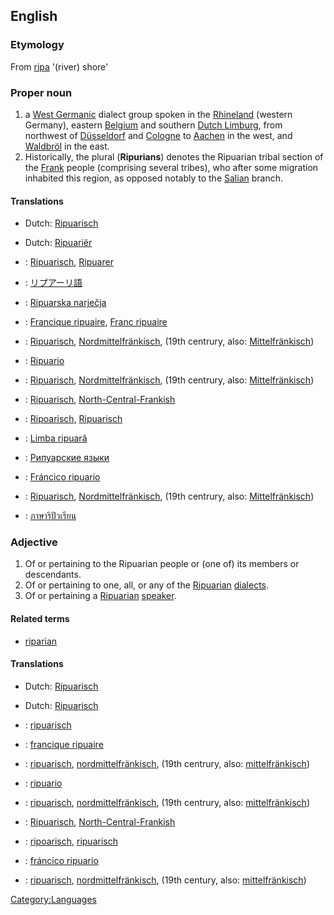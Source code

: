 {{wikipedia|Ripuarian (language)}}
==English==
{{wikipedia|Ripuarian Franks}}

===Etymology===
From {{etyl|la}} [[ripa]] '(river) shore'

===Proper noun===
{{en-proper noun|Ripuarians}}

# a [[West Germanic]] dialect group spoken in the [[Rhineland]] (western Germany), eastern [[Belgium]] and southern [[Dutch Limburg]], from northwest of [[Düsseldorf]] and [[Cologne]] to [[Aachen]] in the west, and [[Waldbröl]] in the east.
# Historically, the plural ('''Ripurians''') denotes the Ripuarian tribal section of the [[Frank]] people (comprising several tribes), who after some migration inhabited this region, as opposed notably to the [[Salian]] branch.

====Translations====
{{trans-top|West Germanic dialect}}
* Dutch: [[Ripuarisch]]
{{trans-mid}}
{{trans-bottom}}

{{trans-top|member of a section of the Frankish people}}
* Dutch: [[Ripuariër]] {{m}}
{{trans-mid}}
{{trans-bottom}}

{{checktrans-top}}
* {{ttbc|Bavarian}}: [[Ripuarisch]], [[Ripuarer]]
* {{ttbc|Japanese}}: [[リプアーリ語]]
* {{ttbc|Croatian}}: [[Ripuarska narječja]]
* {{ttbc|French}}: [[Francique ripuaire]], [[Franc ripuaire]]
* {{ttbc|German}}: [[Ripuarisch]], [[Nordmittelfränkisch]], (19th centrury, also: [[Mittelfränkisch]])
* {{ttbc|Italian}}: [[Ripuario]]
* {{ttbc|Low Saxon}}: [[Ripuarisch]], [[Nordmittelfränkisch]], (19th centrury, also: [[Mittelfränkisch]])
{{checktrans-mid}}
* {{ttbc|Pennsilvanian Dutch}}: [[Ripuarisch]], [[North-Central-Frankish]]
* {{ttbc|Ripuarian}}: [[Ripoarisch]], [[Ripuarisch]]
* {{ttbc|Romanian}}: [[Limba ripuară]]
* {{ttbc|Russian}}: [[Рипуарские языки]]
* {{ttbc|Spanish}}: [[Fráncico ripuario]]
* {{ttbc|Swiss German}}: [[Ripuarisch]], [[Nordmittelfränkisch]], (19th centrury, also: [[Mittelfränkisch]])
* {{ttbc|Thai}}: [[ภาษาริปัวเรียน]]
{{checktrans-bottom}}

===Adjective===
{{en-adj}}

# Of or pertaining to the Ripuarian people or (one of) its members or descendants.
# Of or pertaining to one, all, or any of the [[Ripuarian]] [[dialect]]s.
# Of or pertaining a [[Ripuarian]] [[speaker]].

====Related terms====
* [[riparian]]

====Translations====
{{trans-top|pertaining to a/the tribal Ripuarian(s)}}
* Dutch: [[Ripuarisch]]
{{trans-mid}}
{{trans-bottom}}

{{trans-top|pertaining to language}}
* Dutch: [[Ripuarisch]]
{{trans-mid}}
{{trans-bottom}}

{{trans-top|pertaining to a speaker}}
{{trans-mid}}
{{trans-bottom}}

{{checktrans-top}}
* {{ttbc|Bavarian}}: [[ripuarisch]]
* {{ttbc|French}}: [[francique ripuaire]]
* {{ttbc|German}}: [[ripuarisch]], [[nordmittelfränkisch]], (19th centrury, also: [[mittelfränkisch]])
* {{ttbc|Italian}}: [[ripuario]]
{{checktrans-mid}}
* {{ttbc|Low Saxon}}: [[ripuarisch]], [[nordmittelfränkisch]], (19th centrury, also: [[mittelfränkisch]])
* {{ttbc|Pennsilvanian Dutch}}: [[Ripuarisch]], [[North-Central-Frankish]]
* {{ttbc|Ripuarian}}: [[ripoarisch]], [[ripuarisch]]
* {{ttbc|Spanish}}: [[fráncico ripuario]]
* {{ttbc|Swiss German}}: [[ripuarisch]], [[nordmittelfränkisch]], (19th century, also: [[mittelfränkisch]])
{{checktrans-bottom}}

[[Category:Languages]]